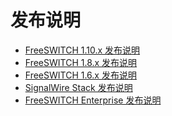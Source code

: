 # 发布说明

* [FreeSWITCH 1.10.x 发布说明](./FreeSWITCH-1.10.x-Release-notes_25460878.mdx#older-releases)
* [FreeSWITCH 1.8.x 发布说明](./FreeSWITCH-1.8.x-Release-notes_19202255.mdx#older-releases)
* [FreeSWITCH 1.6.x 发布说明](./FreeSWITCH-1.6.x-Release-notes_19202270.mdx#list-of-releases)
* [SignalWire Stack 发布说明](./SignalWire-Stack-Release-notes_19595529.mdx#list-of-releases)
* [FreeSWITCH Enterprise 发布说明](./FreeSWITCH-Enterprise-Release-notes_61210814.mdx#list-of-releases)